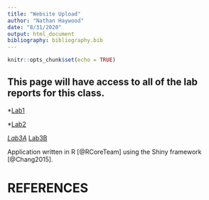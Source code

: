 ```yaml
---
title: "Website Upload"
author: "Nathan Haywood"
date: "8/31/2020"
output: html_document
bibliography: bibliography.bib
---
```


```r
knitr::opts_chunk$set(echo = TRUE)
```

## This page will have access to all of the lab reports for this class.

*[Lab1](Lab1_NCH.html)

*[Lab2](Lab2_NCH.html)

*[Lab3A](Lab3A_NCH.html)
*[Lab3B](Lab3B_NCH.html)


Application written in R [@RCoreTeam] using the Shiny framework [@Chang2015].

# REFERENCES